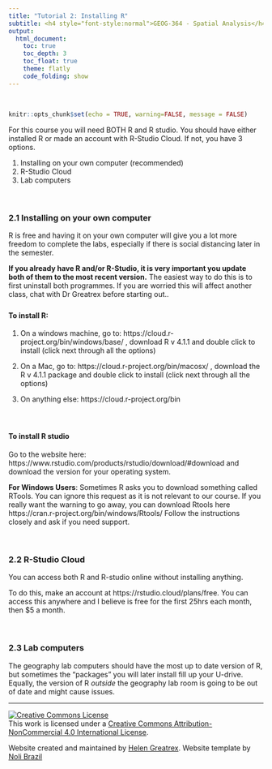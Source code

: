 ```yaml
---
title: "Tutorial 2: Installing R"
subtitle: <h4 style="font-style:normal">GEOG-364 - Spatial Analysis</h4>
output: 
  html_document:
    toc: true
    toc_depth: 3
    toc_float: true
    theme: flatly
    code_folding: show
---
```


<style>
p.comment {
background-color: #DBDBDB;
padding: 10px;
border: 1px solid black;
margin-left: 25px;
border-radius: 5px;
font-style: normal;
}


</style>

<style type="text/css">
#TOC {
  font-size: 13px;
  font-family: Arial;
}
</style>


\

```r
knitr::opts_chunk$set(echo = TRUE, warning=FALSE, message = FALSE)
```


For this course you will need BOTH R and R studio.  You should have either installed R or made an account with R-Studio Cloud.  If not, you have 3 options.

1. Installing on your own computer (recommended)
2. R-Studio Cloud
3. Lab computers

<br>

<div style="margin-bottom:25px;">
</div> 
### 2.1 Installing on your own computer {#S.Tutorial.2.1}

R is free and having it on your own computer will give you a lot more freedom to complete the labs, especially if there is social distancing later in the semester.

**If you already have R and/or R-Studio, it is very important you update both of them to the most recent version.**  The easiest way to do this is to first uninstall both programmes.  If you are worried this will affect another class, chat with Dr Greatrex before starting out..


<div style="margin-bottom:25px;">
</div> 
#### To install R:

  1. On a windows machine, go to: https://cloud.r-project.org/bin/windows/base/ , download R v 4.1.1 and double click to install (click next through all the options)
  
  2. On a Mac, go to: https://cloud.r-project.org/bin/macosx/ , download the R v 4.1.1 package and double click to install (click next through all the options)
  
  3. On anything else: https://cloud.r-project.org/bin

<br>

<div style="margin-bottom:25px;">
</div> 
#### To install R studio

Go to the website here: https://www.rstudio.com/products/rstudio/download/#download and download the version for your operating system.

**For Windows Users**: Sometimes R asks you to download something called RTools.  You can ignore this request as it is not relevant to our course.  If you really want the warning to go away, you can download Rtools here https://cran.r-project.org/bin/windows/Rtools/  Follow the instructions closely and ask if you need support.


<br>

<div style="margin-bottom:25px;">
</div> 
### 2.2 R-Studio Cloud {#S.Tutorial.2.2}

You can access both R and R-studio online without installing anything.  

To do this, make an account at  https://rstudio.cloud/plans/free.  You can access this anywhere and I believe is free for the first 25hrs each month, then $5 a month.

<br>

<div style="margin-bottom:25px;">
</div> 
### 2.3 Lab computers {#S.Tutorial.2.3}

The geography lab computers should have the most up to date version of R, but sometimes the "packages" you will later install fill up your U-drive.  Equally, the version of R *outside* the geography lab room is going to be out of date and might cause issues. 

 

***

<a rel="license" href="http://creativecommons.org/licenses/by-nc/4.0/"><img alt="Creative Commons License" style="border-width:0" src="https://i.creativecommons.org/l/by-nc/4.0/88x31.png" /></a><br />This work is licensed under a <a rel="license" href="http://creativecommons.org/licenses/by-nc/4.0/">Creative Commons Attribution-NonCommercial 4.0 International License</a>.


Website created and maintained by [Helen Greatrex](https://www.geog.psu.edu/directory/helen-greatrex). Website template by [Noli Brazil](https://nbrazil.faculty.ucdavis.edu/)